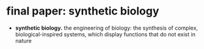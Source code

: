 # final paper: synthetic biology

- **synthetic biology.** the engineering of biology: the synthesis of complex, biological-inspired systems, which display functions that do not exist in nature